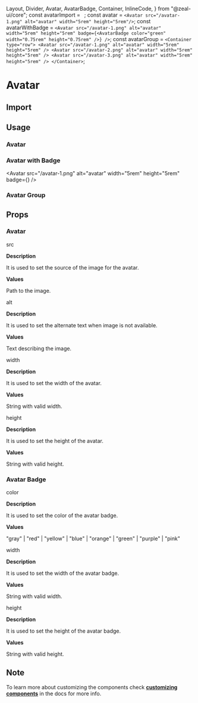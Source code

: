   Layout,
  Divider,
  Avatar,
  AvatarBadge,
  Container,
  InlineCode,
} from "@zeal-ui/core";
const avatarImport = `
`;
const avatar = `
<Avatar src="/avatar-1.png" alt="avatar" width="5rem" height="5rem"/>
`;
const avatarWithBadge = `
<Avatar
  src="/avatar-1.png"
  alt="avatar"
  width="5rem"
  height="5rem"
  badge={<AvatarBadge color="green" width="0.75rem" height="0.75rem" />}
/>
`;
const avatarGroup = `
<Container type="row">
  <Avatar src="/avatar-1.png" alt="avatar" width="5rem" height="5rem" />
  <Avatar src="/avatar-2.png" alt="avatar" width="5rem" height="5rem" />
  <Avatar src="/avatar-3.png" alt="avatar" width="5rem" height="5rem" />
</Container>
`;

<Layout title="Avatar">

# Avatar

<Divider />

## Import

<CodeSnippet code={avatarImport} />

## Usage

### Avatar

<Avatar src="/avatar-1.png" alt="avatar" width="5rem" height="5rem" />

<CodeSnippet code={avatar} />

### Avatar with Badge

<Avatar
  src="/avatar-1.png"
  alt="avatar"
  width="5rem"
  height="5rem"
  badge={<AvatarBadge color="green" width="0.75rem" height="0.75rem" />}
/>

<CodeSnippet code={avatarWithBadge} />

### Avatar Group

<Container type="row">
  <Avatar src="/avatar-1.png" alt="avatar" width="5rem" height="5rem" />
  <Avatar src="/avatar-2.png" alt="avatar" width="5rem" height="5rem" />
  <Avatar src="/avatar-3.png" alt="avatar" width="5rem" height="5rem" />
</Container>

<CodeSnippet code={avatarGroup} />

## Props

### Avatar

<InlineCode>src</InlineCode>

**Description**

It is used to set the source of the image for the avatar.

**Values**

Path to the image.

<Divider />

<InlineCode>alt</InlineCode>

**Description**

It is used to set the alternate text when image is not available.

**Values**

Text describing the image.

<Divider />

<InlineCode>width</InlineCode>

**Description**

It is used to set the width of the avatar.

**Values**

String with valid width.

<Divider />

<InlineCode>height</InlineCode>

**Description**

It is used to set the height of the avatar.

**Values**

String with valid height.

<Divider />

### Avatar Badge

<InlineCode>color</InlineCode>

**Description**

It is used to set the color of the avatar badge.

**Values**

"gray" | "red" | "yellow" | "blue" | "orange" | "green" | "purple" | "pink"

<Divider />

<InlineCode>width</InlineCode>

**Description**

It is used to set the width of the avatar badge.

**Values**

String with valid width.

<Divider />

<InlineCode>height</InlineCode>

**Description**

It is used to set the height of the avatar badge.

**Values**

String with valid height.

<Divider />

## Note

To learn more about customizing the components check **[customizing components](/docs/customizing-components)** in the docs for more info.

</Layout>
